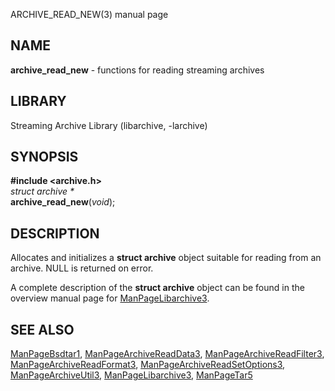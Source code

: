 ARCHIVE_READ_NEW(3) manual page 
== NAME == 
'''archive_read_new''' 
- functions for reading streaming archives 
== LIBRARY == 
Streaming Archive Library (libarchive, -larchive) 
== SYNOPSIS == 
'''<nowiki>#include <archive.h></nowiki>''' 
<br> 
''struct archive *'' 
<br> 
'''archive_read_new'''(''void''); 
== DESCRIPTION == 
Allocates and initializes a 
'''struct archive''' 
object suitable for reading from an archive. 
NULL 
is returned on error. 

A complete description of the 
'''struct archive''' 
object can be found in the overview manual page for 
[[ManPageLibarchive3]]. 
== SEE ALSO == 
[[ManPageBsdtar1]], 
[[ManPageArchiveReadData3]], 
[[ManPageArchiveReadFilter3]], 
[[ManPageArchiveReadFormat3]], 
[[ManPageArchiveReadSetOptions3]], 
[[ManPageArchiveUtil3]], 
[[ManPageLibarchive3]], 
[[ManPageTar5]] 
